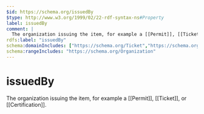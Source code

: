```yaml
---
$id: https://schema.org/issuedBy
$type: http://www.w3.org/1999/02/22-rdf-syntax-ns#Property
label: issuedBy
comment: |
  The organization issuing the item, for example a [[Permit]], [[Ticket]], or [[Certification]].
rdfs:label: "issuedBy"
schema:domainIncludes: ["https://schema.org/Ticket","https://schema.org/Permit","https://schema.org/Certification"]
schema:rangeIncludes: "https://schema.org/Organization"
---
```


# issuedBy

The organization issuing the item, for example a [[Permit]], [[Ticket]], or [[Certification]].

